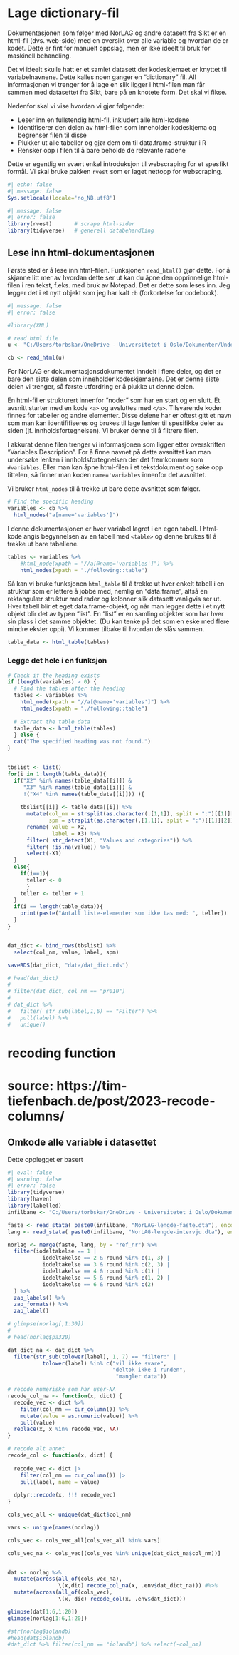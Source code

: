 # Lage dictionary-fil 

Dokumentasjonen som følger med NorLAG og andre datasett fra Sikt er en html-fil (dvs. web-side) med en oversikt over alle variable og hvordan de er kodet. Dette er fint for manuelt oppslag, men er ikke ideelt til bruk for maskinell behandling. 

Det vi ideelt skulle hatt er et samlet datasett der kodeskjemaet er knyttet til variabelnavnene. Dette kalles noen ganger en "dictionary" fil. All informasjonen vi trenger for å lage en slik ligger i html-filen man får sammen med datasettet fra Sikt, bare på en knotete form. Det skal vi fikse. 

Nedenfor skal vi vise hvordan vi gjør følgende:

* Leser inn en fullstendig html-fil, inkludert alle html-kodene
* Identifiserer den delen av html-filen som inneholder kodeskjema og begrenser filen til disse
* Plukker ut alle tabeller og gjør dem om til data.frame-struktur i R
* Rensker opp i filen til å bare beholde de relevante radene

Dette er egentlig en svært enkel introduksjon til webscraping for et spesfikt formål. Vi skal bruke pakken `rvest` som er laget nettopp for webscraping. 

```r
#| echo: false
#| message: false
Sys.setlocale(locale='no_NB.utf8')
```

```r
#| message: false
#| error: false
library(rvest)       # scrape html-sider
library(tidyverse)   # generell databehandling
```


## Lese inn html-dokumentasjonen
Første sted er å lese inn html-filen. Funksjonen `read_html()` gjør dette. For å skjønne litt mer av hvordan dette ser ut kan du åpne den opprinnelige html-filen i ren tekst, f.eks. med bruk av Notepad. Det er dette som leses inn. Jeg legger det i et nytt objekt som jeg har kalt `cb` (forkortelse for codebook). 

```r
#| message: false
#| error: false

#library(XML)

# read html file
u <- "C:/Users/torbskar/OneDrive - Universitetet i Oslo/Dokumenter/Undervisning/SOS4020_forkurs/data2023/data_tilDeling/Kodebok.html"

cb <- read_html(u)
```
For NorLAG er dokumentasjonsdokumentet inndelt i flere deler, og det er bare den siste delen som inneholder kodeskjemaene. Det er denne siste delen vi trenger, så første utfordring er å plukke ut denne delen. 

En html-fil er strukturert innenfor "noder" som har en start og en slutt. Et avsnitt starter med en kode `<a>` og avsluttes med `</a>`. Tilsvarende koder finnes for tabeller og andre elementer. Disse delene har er oftest gitt et navn som man kan identififiseres og brukes til lage lenker til spesifikke deler av siden (jf. innholdsfortegnelsen). Vi bruker denne til å filtrere filen. 

I akkurat denne filen trenger vi informasjonen som ligger etter overskriften "Variables Description". For å finne navnet på dette avsnittet kan man undersøke lenken i innholdsfortegnelsen der det fremkommer som `#variables`. Eller man kan åpne html-filen i et tekstdokument og søke opp tittelen, så finner man koden `name='variables` innenfor det avsnittet. 

Vi bruker `html_nodes` til å trekke ut bare dette avsnittet som følger. 

```r
# Find the specific heading
variables <- cb %>% 
  html_nodes("a[name='variables']")
```

I denne dokumentasjonen er hver variabel lagret i en egen tabell. I html-kode angis begynnelsen av en tabell med `<table>` og denne brukes til å trekke ut bare tabellene. 

```r
tables <- variables %>% 
    #html_node(xpath = "//a[@name='variables']") %>% 
    html_nodes(xpath = "./following::table")

```

Så kan vi bruke funksjonen `html_table` til å trekke ut hver enkelt tabell i en struktur som er lettere å jobbe med, nemlig en "data.frame", altså en rektangulær struktur med rader og kolonner slik datasett vanligvis ser ut. Hver tabell blir et eget data.frame-objekt, og når man legger dette i et nytt objekt blir det av typen "list". En "list" er en samling objekter som har hver sin plass i det samme objektet. (Du kan tenke på det som en eske med flere mindre ekster oppi). Vi kommer tilbake til hvordan de slås sammen. 

```r
table_data <- html_table(tables)
```



### Legge det hele i en funksjon 


```r
# Check if the heading exists
if (length(variables) > 0) {
  # Find the tables after the heading
  tables <- variables %>% 
    html_node(xpath = "//a[@name='variables']") %>% 
    html_nodes(xpath = "./following::table")
  
  # Extract the table data
  table_data <- html_table(tables)
  } else {
  cat("The specified heading was not found.")
}


tbslist <- list()
for(i in 1:length(table_data)){ 
  if("X2" %in% names(table_data[[i]]) & 
     "X3" %in% names(table_data[[i]]) & 
     !("X4" %in% names(table_data[[i]])) ){
    
    tbslist[[i]] <- table_data[[i]] %>% 
      mutate(col_nm = strsplit(as.character(.[1,1]), split = ":")[[1]][1],
             spm = strsplit(as.character(.[1,1]), split = ":")[[1]][2]) %>% 
      rename( value = X2, 
              label = X3) %>%
      filter( str_detect(X1, "Values and categories")) %>% 
      filter( !is.na(value)) %>% 
      select(-X1)
  }
  else{
    if(i==1){
      teller <- 0
      }
    teller <- teller + 1 
  }
  if(i == length(table_data)){
    print(paste("Antall liste-elementer som ikke tas med: ", teller)) 
  }
}


dat_dict <- bind_rows(tbslist) %>% 
  select(col_nm, value, label, spm)

saveRDS(dat_dict, "data/dat_dict.rds")

# head(dat_dict)
# 
# filter(dat_dict, col_nm == "pr010")
# 
# dat_dict %>% 
#   filter( str_sub(label,1,6) == "Filter") %>% 
#   pull(label) %>% 
#   unique()
```


# recoding function ####
# source: https://tim-tiefenbach.de/post/2023-recode-columns/ 


## Omkode alle variable i datasettet 
Dette opplegget er basert 


```r
#| eval: false
#| warning: false
#| error: false
library(tidyverse)
library(haven)
library(labelled)
infilbane <- "C:/Users/torbskar/OneDrive - Universitetet i Oslo/Dokumenter/Undervisning/SOS4020_forkurs/data2023/rOBH3y10/"

faste <- read_stata( paste0(infilbane, "NorLAG-lengde-faste.dta"), encoding = "utf-8")
lang <- read_stata( paste0(infilbane, "NorLAG-lengde-intervju.dta"), encoding = "utf-8")

norlag <- merge(faste, lang, by = "ref_nr") %>% 
  filter(iodeltakelse == 1 |  
           iodeltakelse == 2 & round %in% c(1, 3) | 
           iodeltakelse == 3 & round %in% c(2, 3) |
           iodeltakelse == 4 & round %in% c(1) |
           iodeltakelse == 5 & round %in% c(1, 2) |
           iodeltakelse == 6 & round %in% c(2)
  ) %>% 
  zap_labels() %>% 
  zap_formats() %>% 
  zap_label()

# glimpse(norlag[,1:30])
# 
# head(norlag$pa320)
``` 



```r
dat_dict_na <- dat_dict %>% 
  filter(str_sub(tolower(label), 1, 7) == "filter:" | 
           tolower(label) %in% c("vil ikke svare",
                                 "deltok ikke i runden",
                                  "mangler data")) 

# recode numeriske som har user-NA
recode_col_na <- function(x, dict) {
  recode_vec <- dict %>%
    filter(col_nm == cur_column()) %>%
    mutate(value = as.numeric(value)) %>% 
    pull(value)
  replace(x, x %in% recode_vec, NA)
}

# recode alt annet
recode_col <- function(x, dict) {
  
  recode_vec <- dict |>
    filter(col_nm == cur_column()) |>
    pull(label, name = value)
  
  dplyr::recode(x, !!! recode_vec)
}

```



```r
cols_vec_all <- unique(dat_dict$col_nm)

vars <- unique(names(norlag))

cols_vec <- cols_vec_all[cols_vec_all %in% vars]

cols_vec_na <- cols_vec[(cols_vec %in% unique(dat_dict_na$col_nm))]


dat <- norlag %>%  
  mutate(across(all_of(cols_vec_na), 
                \(x,dic) recode_col_na(x, .env$dat_dict_na))) #%>% 
  mutate(across(all_of(cols_vec),
                \(x, dic) recode_col(x, .env$dat_dict)))

glimpse(dat[1:6,1:20])
glimpse(norlag[1:6,1:20])

#str(norlag$iolandb)
#head(dat$iolandb)
#dat_dict %>% filter(col_nm == "iolandb") %>% select(-col_nm)
```



